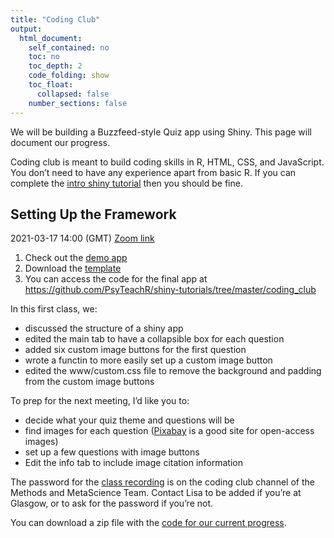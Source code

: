 ```yaml
---
title: "Coding Club"
output:
  html_document:
    self_contained: no
    toc: no
    toc_depth: 2
    code_folding: show
    toc_float: 
      collapsed: false
    number_sections: false
---
```


We will be building a Buzzfeed-style Quiz app using Shiny. This page will document our progress.

Coding club is meant to build coding skills in R, HTML, CSS, and JavaScript. You don't need to have any experience apart from basic R. If you can complete the [intro shiny tutorial](01-first-app.html) then you should be fine.



## Setting Up the Framework 

2021-03-17 14:00 (GMT) [Zoom link](http://uofglasgow.zoom.us/j/93838448011)

1. Check out the [demo app](https://shiny.psy.gla.ac.uk/debruine/coding_club/)
1. Download the [template](https://github.com/debruine/shiny_template)
1. You can access the code for the final app at <https://github.com/PsyTeachR/shiny-tutorials/tree/master/coding_club>

In this first class, we:

* discussed the structure of a shiny app 
* edited the main tab to have a collapsible box for each question 
* added six custom image buttons for the first question
* wrote a functin to more easily set up a custom image button
* edited the www/custom.css file to remove the background and padding from the custom image buttons

To prep for the next meeting, I'd like you to:

* decide what your quiz theme and questions will be
* find images for each question ([Pixabay](https://pixabay.com) is a good site for open-access images)
* set up a few questions with image buttons
* Edit the info tab to include image citation information

The password for the [class recording](https://uofglasgow.zoom.us/rec/share/lTH8SniBrkm3PilcTG0I0_KlSNqVnWNelq_4A5vE-VQ9h9_IECoNHjfdo30of_q9.0UOkISRJLtYCX0wA) is on the coding club channel of the Methods and MetaScience Team. Contact Lisa to be added if you're at Glasgow, or to ask for the password if you're not.

You can download a zip file with the [code for our current progress](files/quiz1.zip).
